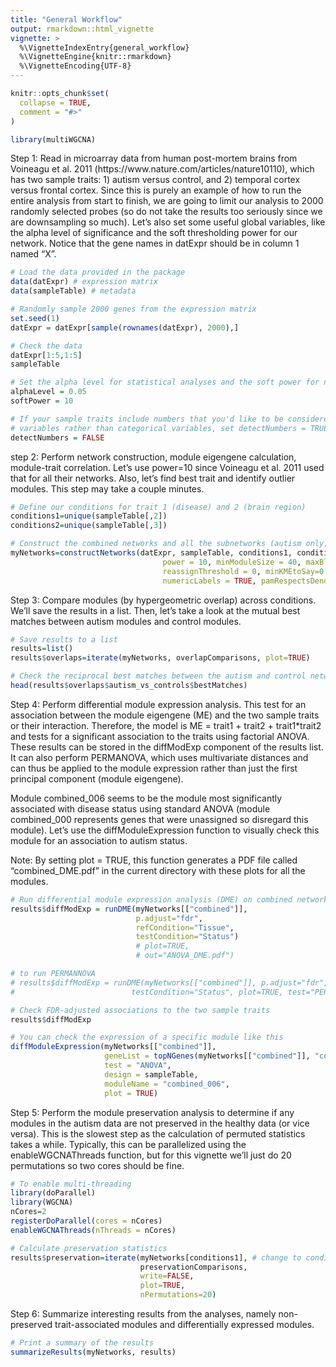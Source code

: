 ```yaml
---
title: "General Workflow"
output: rmarkdown::html_vignette
vignette: >
  %\VignetteIndexEntry{general_workflow}
  %\VignetteEngine{knitr::rmarkdown}
  %\VignetteEncoding{UTF-8}
---
```


```r
knitr::opts_chunk$set(
  collapse = TRUE,
  comment = "#>"
)
```

```r
library(multiWGCNA)
```

Step 1: Read in microarray data from human post-mortem brains from Voineagu et al. 2011 (https://www.nature.com/articles/nature10110), which has two sample traits: 1) autism versus control, and 2) temporal cortex versus frontal cortex. Since this is purely an example of how to run the entire analysis from start to finish, we are going to limit our analysis to 2000 randomly selected probes (so do not take the results too seriously since we are downsampling so much). Let's also set some useful global variables, like the alpha level of significance and the soft thresholding power for our network. Notice that the gene names in datExpr should be in column 1 named "X".  

```r
# Load the data provided in the package
data(datExpr) # expression matrix
data(sampleTable) # metadata

# Randomly sample 2000 genes from the expression matrix
set.seed(1)
datExpr = datExpr[sample(rownames(datExpr), 2000),]

# Check the data
datExpr[1:5,1:5]
sampleTable

# Set the alpha level for statistical analyses and the soft power for network construction
alphaLevel = 0.05
softPower = 10

# If your sample traits include numbers that you'd like to be considered numerical 
# variables rather than categorical variables, set detectNumbers = TRUE
detectNumbers = FALSE
```


step 2: Perform network construction, module eigengene calculation, module-trait correlation. Let's use power=10 since Voineagu et al. 2011 used that for all their networks. Also, let's find best trait and identify outlier modules. This step may take a couple minutes. 

```r
# Define our conditions for trait 1 (disease) and 2 (brain region)
conditions1=unique(sampleTable[,2])
conditions2=unique(sampleTable[,3])

# Construct the combined networks and all the subnetworks (autism only, controls only, FC only, and TC only)
myNetworks=constructNetworks(datExpr, sampleTable, conditions1, conditions2, TOMType = "unsigned", 
                                  power = 10, minModuleSize = 40, maxBlockSize = 25000,
                                  reassignThreshold = 0, minKMEtoSay=0.7, mergeCutHeight = 0.10,
                                  numericLabels = TRUE, pamRespectsDendro = FALSE, verbose=3)
```

Step 3: Compare modules (by hypergeometric overlap) across conditions. We'll save the results in a list. Then, let's take a look at the mutual best matches between autism modules and control modules. 

```r
# Save results to a list
results=list()
results$overlaps=iterate(myNetworks, overlapComparisons, plot=TRUE)

# Check the reciprocal best matches between the autism and control networks
head(results$overlaps$autism_vs_controls$bestMatches)
```

Step 4: Perform differential module expression analysis. This test for an association between the module eigengene (ME) and the two sample traits or their interaction. Therefore, the model is ME = trait1 + trait2 + trait1*trait2 and tests for a significant association to the traits using factorial ANOVA. These results can be stored in the diffModExp component of the results list. It can also perform PERMANOVA, which uses multivariate distances and can thus be applied to the module expression rather than just the first principal component (module eigengene). 

Module combined_006 seems to be the module most significantly associated with disease status using standard ANOVA (module combined_000 represents genes that were unassigned so disregard this module). Let's use the diffModuleExpression function to visually check this module for an association to autism status. 

Note: By setting plot = TRUE, this function generates a PDF file called "combined_DME.pdf" in the current directory with these plots for all the modules. 

```r
# Run differential module expression analysis (DME) on combined networks
results$diffModExp = runDME(myNetworks[["combined"]], 
                            p.adjust="fdr", 
                            refCondition="Tissue", 
                            testCondition="Status") 
                            # plot=TRUE, 
                            # out="ANOVA_DME.pdf")

# to run PERMANNOVA
# results$diffModExp = runDME(myNetworks[["combined"]], p.adjust="fdr", refCondition="Tissue", 
#                          testCondition="Status", plot=TRUE, test="PERMANOVA", out="PERMANOVA_DME.pdf")

# Check FDR-adjusted associations to the two sample traits
results$diffModExp

# You can check the expression of a specific module like this
diffModuleExpression(myNetworks[["combined"]], 
                     geneList = topNGenes(myNetworks[["combined"]], "combined_006"), 
                     test = "ANOVA",
                     design = sampleTable,
                     moduleName = "combined_006",
                     plot = TRUE)

```



Step 5: Perform the module preservation analysis to determine if any  modules in the autism data are not preserved in the healthy data (or vice versa). This is the slowest step as the calculation of permuted statistics takes a while. Typically, this can be parallelized using the enableWGCNAThreads function, but for this vignette we'll just do 20 permutations so two cores should be fine.   

```r
# To enable multi-threading
library(doParallel)
library(WGCNA)
nCores=2
registerDoParallel(cores = nCores)
enableWGCNAThreads(nThreads = nCores)

# Calculate preservation statistics
results$preservation=iterate(myNetworks[conditions1], # change to conditions2 to perform comparison between FC and TC
                             preservationComparisons, 
                             write=FALSE, 
                             plot=TRUE, 
                             nPermutations=20)
```

Step 6: Summarize interesting results from the analyses, namely non-preserved trait-associated modules and differentially expressed modules. 

```r
# Print a summary of the results
summarizeResults(myNetworks, results)
```
